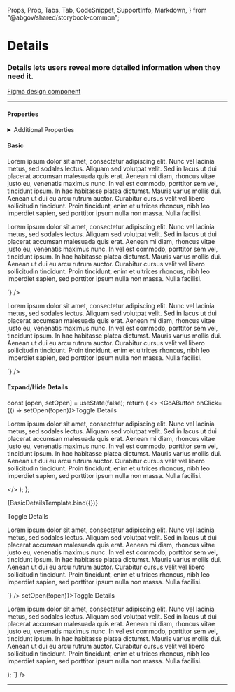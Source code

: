   Props,
  Prop,
  Tabs,
  Tab,
  CodeSnippet,
  SupportInfo,
  Markdown,
} from "@abgov/shared/storybook-common";

<Meta title="Components/Details" />

# Details

### Details lets users reveal more detailed information when they need it.

[Figma design component](https://www.figma.com/file/MwuK2yVZZQMN2Nbk9NYSQ7/Component---Accordion-%2B-Detail?node-id=1494%3A268005&t=stVkhUjzWnPvtUOk-0)

---

#### Properties

<Props showTabs={true}>
  <Prop
    name="heading"
    type="string"
    description="The title heading"
    required="true"
  />
  <Prop
    name="open"
    type="boolean"
    defaultValue="false"
    description="Controls if details is expanded or not"
  />

</Props>

<details>
  <summary>Additional Properties</summary>
  <Props showTabs={true}>
    <Prop
      name="mt"
      type="none | 3xs | 2xs | xs | s | m | l | xl | 2xl | 3xl | 4xl"
      defaultValue="none"
      description="Top margin"
    />
    <Prop
      name="mr"
      type="none | 3xs | 2xs | xs | s | m | l | xl | 2xl | 3xl | 4xl"
      defaultValue="none"
      description="Right margin"
    />
    <Prop
      name="mb"
      type="none | 3xs | 2xs | xs | s | m | l | xl | 2xl | 3xl | 4xl"
      defaultValue="none"
      description="Bottom margin"
    />
    <Prop
      name="ml"
      type="none | 3xs | 2xs | xs | s | m | l | xl | 2xl | 3xl | 4xl"
      defaultValue="none"
      description="Left margin"
    />
  </Props>
</details>

#### Basic

<Story name="Basic">
  <GoADetails heading="This is the title">
    <p>
      Lorem ipsum dolor sit amet, consectetur adipiscing elit. Nunc vel lacinia
      metus, sed sodales lectus. Aliquam sed volutpat velit. Sed in lacus ut dui
      placerat accumsan malesuada quis erat. Aenean mi diam, rhoncus vitae justo
      eu, venenatis maximus nunc. In vel est commodo, porttitor sem vel,
      tincidunt ipsum. In hac habitasse platea dictumst. Mauris varius mollis
      dui. Aenean ut dui eu arcu rutrum auctor. Curabitur cursus velit vel
      libero sollicitudin tincidunt. Proin tincidunt, enim et ultrices rhoncus,
      nibh leo imperdiet sapien, sed porttitor ipsum nulla non massa. Nulla
      facilisi.
    </p>
  </GoADetails>
</Story>

<Tabs>
  <Tab label="Angular">
    <CodeSnippet
      lang="html"
      code={`
      <goa-details heading="This is the title">
        <p>
          Lorem ipsum dolor sit amet, consectetur adipiscing elit. Nunc vel lacinia metus, sed sodales lectus. Aliquam sed volutpat velit. Sed in lacus ut dui placerat accumsan malesuada quis erat. Aenean mi diam, rhoncus vitae justo eu, venenatis maximus nunc. In vel est commodo, porttitor sem vel, tincidunt ipsum. In hac habitasse platea dictumst. Mauris varius mollis dui. Aenean ut dui eu arcu rutrum auctor. Curabitur cursus velit vel libero sollicitudin tincidunt. Proin tincidunt, enim et ultrices rhoncus, nibh leo imperdiet sapien, sed porttitor ipsum nulla non massa. Nulla facilisi.
        </p>
      </goa-details>
    `}
    />
  </Tab>
  <Tab label="React">
    <CodeSnippet
      lang="tsx"
      code={`
      <GoADetails heading="This is the title">
        <p>
          Lorem ipsum dolor sit amet, consectetur adipiscing elit. Nunc vel lacinia metus, sed sodales lectus. Aliquam sed volutpat velit. Sed in lacus ut dui placerat accumsan malesuada quis erat. Aenean mi diam, rhoncus vitae justo eu, venenatis maximus nunc. In vel est commodo, porttitor sem vel, tincidunt ipsum. In hac habitasse platea dictumst. Mauris varius mollis dui. Aenean ut dui eu arcu rutrum auctor. Curabitur cursus velit vel libero sollicitudin tincidunt. Proin tincidunt, enim et ultrices rhoncus, nibh leo imperdiet sapien, sed porttitor ipsum nulla non massa. Nulla facilisi.
        </p>
      </GoADetails>
    `}
    />
  </Tab>
</Tabs>

#### Expand/Hide Details

  const [open, setOpen] = useState(false);
  return (
    <>
      <GoAButton onClick={() => setOpen(!open)}>Toggle Details</GoAButton>
      <GoADetails
        heading="This is the title"
        open={open}
      >
        <p>
          Lorem ipsum dolor sit amet, consectetur adipiscing elit. Nunc vel
          lacinia metus, sed sodales lectus. Aliquam sed volutpat velit. Sed in
          lacus ut dui placerat accumsan malesuada quis erat. Aenean mi diam,
          rhoncus vitae justo eu, venenatis maximus nunc. In vel est commodo,
          porttitor sem vel, tincidunt ipsum. In hac habitasse platea dictumst.
          Mauris varius mollis dui. Aenean ut dui eu arcu rutrum auctor.
          Curabitur cursus velit vel libero sollicitudin tincidunt. Proin
          tincidunt, enim et ultrices rhoncus, nibh leo imperdiet sapien, sed
          porttitor ipsum nulla non massa. Nulla facilisi.
        </p>
      </GoADetails>
    </>
  );
};

<Story name="Expand/Hide Details">{BasicDetailsTemplate.bind({})}</Story>

<Tabs>
  <Tab label="Angular">
    <CodeSnippet
      lang="html"
      code={`
      <goa-button id="button" (_click)="toggle()">Toggle Details</goa-button>
      <goa-details heading="This is the title" [open]="open">
        <p>
          Lorem ipsum dolor sit amet, consectetur adipiscing elit. Nunc vel lacinia metus, sed sodales lectus. Aliquam sed volutpat velit. Sed in lacus ut dui placerat accumsan malesuada quis erat. Aenean mi diam, rhoncus vitae justo eu, venenatis maximus nunc. In vel est commodo, porttitor sem vel, tincidunt ipsum. In hac habitasse platea dictumst. Mauris varius mollis dui. Aenean ut dui eu arcu rutrum auctor. Curabitur cursus velit vel libero sollicitudin tincidunt. Proin tincidunt, enim et ultrices rhoncus, nibh leo imperdiet sapien, sed porttitor ipsum nulla non massa. Nulla facilisi.
        </p>
      </goa-details>
    `}
    />
    <CodeSnippet
      lang="ts"
      code={`
      export class DetailsComponent {
        open = false;
        toggle() {
          this.open = !this.open;
        }
      }
    `}
    />
  </Tab>
  <Tab label="React">
    <CodeSnippet
      lang="tsx"
      code={`
      const [open, setOpen] = useState(false);
      return (
    <>
      <GoAButton onClick={() => setOpen(!open)}>Toggle Details</GoAButton>
      <GoADetails
        heading="This is the title"
        open={open}
      >
        <p>
          Lorem ipsum dolor sit amet, consectetur adipiscing elit. Nunc vel
          lacinia metus, sed sodales lectus. Aliquam sed volutpat velit. Sed in
          lacus ut dui placerat accumsan malesuada quis erat. Aenean mi diam,
          rhoncus vitae justo eu, venenatis maximus nunc. In vel est commodo,
          porttitor sem vel, tincidunt ipsum. In hac habitasse platea dictumst.
          Mauris varius mollis dui. Aenean ut dui eu arcu rutrum auctor.
          Curabitur cursus velit vel libero sollicitudin tincidunt. Proin
          tincidunt, enim et ultrices rhoncus, nibh leo imperdiet sapien, sed
          porttitor ipsum nulla non massa. Nulla facilisi.
        </p>
      </GoADetails>
    </>
  );
    `}
    />
  </Tab>
</Tabs>

---

<SupportInfo />
